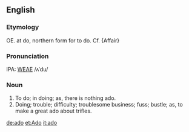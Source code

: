 ==English==

===Etymology===
OE. at do, northern form for to do. Cf. {Affair}

===Pronunciation===
IPA: [[WEAE]] /ʌˈdu/

===Noun===
# To do; in doing; as, there is nothing ado.
# Doing; trouble; difficulty; troublesome business; fuss; bustle; as, to make a great ado about trifles.

[[de:ado]]
[[et:Ado]]
[[it:ado]]